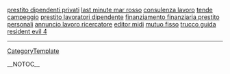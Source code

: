 <a href= http://prestito-dipendenti-privati.b222.info >prestito dipendenti privati</a>   <a href= http://last-minute-mar-rosso.c333.info >last minute mar rosso</a>   <a href= http://consulenza-lavoro.c333.info >consulenza lavoro</a>   <a href= http://tende-campeggio.2bbb.info >tende campeggio</a>   <a href= http://prestito-lavoratori-dipendente.greenglod.info >prestito lavoratori dipendente</a>   <a href= http://finanziamento-finanziaria-prestito-personali.2bbb.info >finanziamento finanziaria prestito personali</a>   <a href= http://annuncio-lavoro-ricercatore.2bbb.info >annuncio lavoro ricercatore</a>   <a href= http://editor-midi.glodgreen.info >editor midi</a>   <a href= http://mutuo-fisso.b222.info >mutuo fisso</a>   <a href= http://trucco-guida-resident-evil-4.b222.info >trucco guida resident evil 4</a>
----
[[CategoryTemplate]]

__NOTOC__
